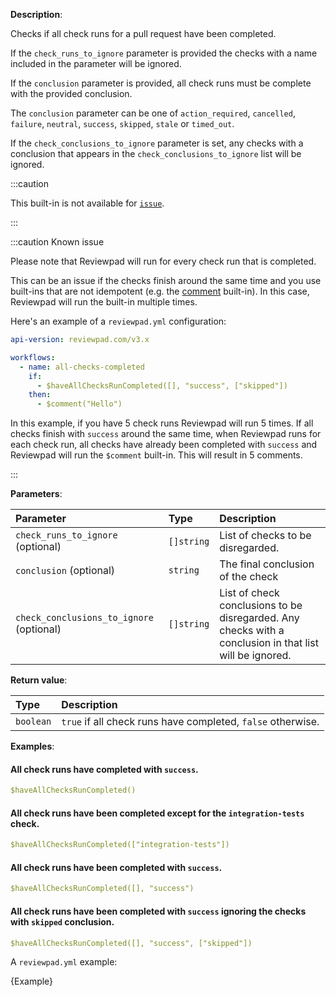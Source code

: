 
**Description**:

Checks if all check runs for a pull request have been completed.

If the `check_runs_to_ignore` parameter is provided the checks with a name included in the parameter will be ignored.

If the `conclusion` parameter is provided, all check runs must be complete with the provided conclusion.

The `conclusion` parameter can be one of `action_required`, `cancelled`, `failure`, `neutral`, `success`, `skipped`, `stale` or `timed_out`.

If the `check_conclusions_to_ignore` parameter is set, any checks with a conclusion that appears in the `check_conclusions_to_ignore` list will be ignored.

:::caution

This built-in is not available for [`issue`](/guides/syntax#workflow).

:::

:::caution Known issue

Please note that Reviewpad will run for every check run that is completed.

This can be an issue if the checks finish around the same time and you use built-ins that are not idempotent (e.g. the [comment](guides/built-ins#comment) built-in).
In this case, Reviewpad will run the built-in multiple times.

Here's an example of a `reviewpad.yml` configuration:

```yml
api-version: reviewpad.com/v3.x

workflows:
  - name: all-checks-completed
    if:
      - $haveAllChecksRunCompleted([], "success", ["skipped"])
    then:
      - $comment("Hello")
```

In this example, if you have 5 check runs Reviewpad will run 5 times.
If all checks finish with `success` around the same time, when Reviewpad runs for each check run, all checks have already been completed with `success` and Reviewpad will run the `$comment` built-in. This will result in 5 comments.

:::

**Parameters**:

| Parameter                                | Type       | Description                                                                                             |
| :----------------------------------------| :--------- | :-------------------------------------------------------------------------------------------------------|
| `check_runs_to_ignore` (optional)        | `[]string` | List of checks to be disregarded.                                                                       |
| `conclusion` (optional)                  | `string`   | The final conclusion of the check                                                                       |
| `check_conclusions_to_ignore` (optional) | `[]string` | List of check conclusions to be disregarded. Any checks with a conclusion in that list will be ignored. |

**Return value**:

| Type       | Description                                                 |
| :--------- | :-----------------------------------------------------------|
| `boolean`  | `true` if all check runs have completed, `false` otherwise. |

**Examples**:

#### All check runs have completed with `success`.
```yml
$haveAllChecksRunCompleted()
```

#### All check runs have been completed except for the `integration-tests` check.
```yml
$haveAllChecksRunCompleted(["integration-tests"])
```

#### All check runs have been completed with `success`.
```yml
$haveAllChecksRunCompleted([], "success")
```


#### All check runs have been completed with `success` ignoring the checks with `skipped` conclusion.
```yml
$haveAllChecksRunCompleted([], "success", ["skipped"])
```

A `reviewpad.yml` example:

<CodeBlock language="yml" title="reviewpad.yml">{Example}</CodeBlock>
